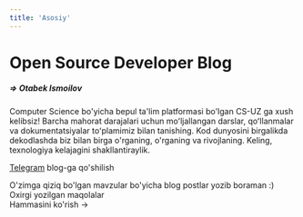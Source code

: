 ```yaml
---
title: 'Asosiy'
---
```



# Open Source Developer Blog

##### => Otabek Ismoilov

Computer Science bo'yicha bepul ta'lim platformasi bo'lgan CS-UZ ga xush kelibsiz! Barcha mahorat darajalari uchun moʻljallangan darslar, qoʻllanmalar va dokumentatsiyalar toʻplamimiz bilan tanishing. Kod dunyosini birgalikda dekodlashda biz bilan birga o'rganing, o'rganing va rivojlaning. Keling, texnologiya kelajagini shakllantiraylik.

[Telegram](https://t.me/Otabek_Ismoilov) blog-ga qo'shilish

<div className="mt-8">
  <Tabs items={[]}>
    <Tab>
      <div className="mb-8">
        O'zimga qiziq bo'lgan mavzular bo'yicha blog postlar yozib boraman :)
      </div>
      <div className="mb-4 text-xl font-bold">Oxirgi yozilgan maqolalar</div>
      <Cards num={3}>
        <Card
          title="WebAssembly WASM"
          description=""
          icon="▶️"
          href="/tutorials/article/wasm"
        />
        <Card
          title="Kernel nima va u qanday ishlaydi?"
          description=""
          icon="▶️"
          href="/tutorials/article/kernel"
        />
        <Card
          title="Linux fayl tizimi uchun keng qamrovli qo'llanma"
          description=""
          icon="▶️"
          href="tutorials/article/linux-file-system"
        />
      </Cards>
      <div className="text-right mt-4">
        <Link href="tutorials/all">Hammasini ko'rish →</Link>
      </div>
    </Tab>
    <Tab>
    </Tab>
    <Tab>
    </Tab>
  </Tabs>
</div>
